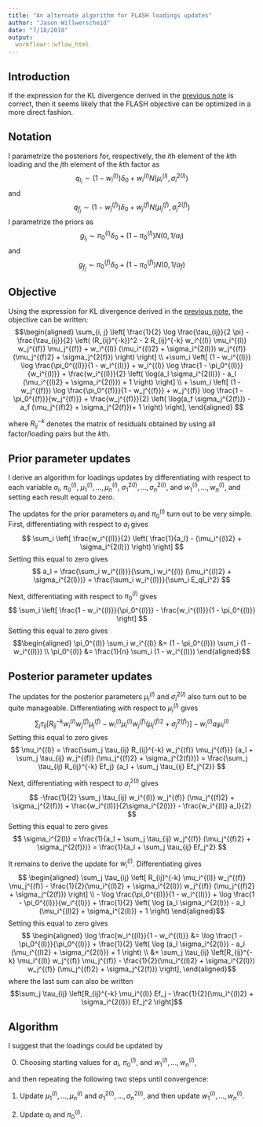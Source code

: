 ```yaml
---
title: "An alternate algorithm for FLASH loadings updates"
author: "Jason Willwerscheid"
date: "7/18/2018"
output:
  workflowr::wflow_html
---
```


## Introduction

If the expression for the KL divergence derived in the [previous note](obj_notes.html) is correct, then it seems likely that the FLASH objective can be optimized in a more direct fashion.

## Notation

I parametrize the posteriors for, respectively, the $i$th element of the $k$th loading and the $j$th element of the $k$th factor as
$$ q_{l_i} \sim (1 - w_i^{(l)}) \delta_0 + w_i^{(l)} N(\mu_i^{(l)}, \sigma_i^{2(l)}) $$
and
$$ q_{f_j} \sim (1 - w_j^{(f)}) \delta_0 + w_j^{(f)} N(\mu_j^{(f)}, \sigma_j^{2(f)}) $$
I parametrize the priors as
$$ g_{l_i} \sim \pi_0^{(l)} \delta_0 + (1 - \pi_0^{(l)}) N(0, 1/a_l) $$
and
$$ g_{f_j} \sim \pi_0^{(f)} \delta_0 + (1 - \pi_0^{(f)}) N(0, 1/a_f) $$

## Objective

Using the expression for KL divergence derived in the [previous note](obj_notes.html), the objective can be written:
$$\begin{aligned}
\sum_{i, j} \left[ \frac{1}{2} \log \frac{\tau_{ij}}{2 \pi} 
- \frac{\tau_{ij}}{2} \left( (R_{ij}^{-k})^2 
- 2 R_{ij}^{-k} w_i^{(l)} \mu_i^{(l)} w_j^{(f)} \mu_j^{(f)}
+ w_i^{(l)} (\mu_i^{(l)2} + \sigma_i^{2(l)}) 
w_j^{(f)} (\mu_j^{(f)2} + \sigma_j^{2(f)}) \right) \right] \\
+\sum_i \left[ (1 - w_i^{(l)}) \log \frac{\pi_0^{(l)}}{1 - w_i^{(l)}}
+ w_i^{(l)} \log \frac{1 - \pi_0^{(l)}}{w_i^{(l)}} 
+ \frac{w_i^{(l)}}{2} \left( \log(a_l \sigma_i^{2(l)}) 
- a_l (\mu_i^{(l)2} + \sigma_i^{2(l)}) + 1 \right)
 \right] \\
+ \sum_i \left[ (1 - w_j^{(f)}) \log \frac{\pi_0^{(f)}}{1 - w_j^{(f)}}
+ w_j^{(f)} \log \frac{1 - \pi_0^{(f)}}{w_j^{(f)}} 
+ \frac{w_j^{(f)}}{2} \left( \log(a_f \sigma_j^{2(f)}) 
- a_f (\mu_j^{(f)2} + \sigma_j^{2(f)})+ 1 \right)
\right],
\end{aligned} $$

where $R_{ij}^{-k}$ denotes the matrix of residuals obtained by using all factor/loading pairs but the $k$th.

## Prior parameter updates

I derive an algorithm for loadings updates by differentiating with respect to each variable $a_l$, $\pi_0^{(l)}$, $\mu_1^{(l)}, \ldots, \mu_n^{(l)}$, $\sigma_1^{2(l)}, \ldots, \sigma_n^{2(l)}$, and $w_1^{(l)}, \ldots, w_n^{(l)}$, and setting each result equal to zero. 

The updates for the prior parameters $a_l$ and $\pi_0^{(l)}$ turn out to be very simple. First, differentiating with respect to $a_l$ gives
$$ \sum_i \left[ \frac{w_i^{(l)}}{2} \left( \frac{1}{a_l} - (\mu_i^{(l)2} + \sigma_i^{2(l)}) \right) \right] $$
Setting this equal to zero gives
$$ a_l = \frac{\sum_i w_i^{(l)}}{\sum_i w_i^{(l)} (\mu_i^{(l)2} + \sigma_i^{2(l)})} = \frac{\sum_i w_i^{(l)}}{\sum_i E_ql_i^2} $$

Next, differentiating with respect to $\pi_0^{(l)}$ gives
$$ \sum_i \left[ \frac{1 - w_i^{(l)}}{\pi_0^{(l)}} - \frac{w_i^{(l)}}{1 - \pi_0^{(l)}} \right] $$
Setting this equal to zero gives
$$\begin{aligned}
\pi_0^{(l)} \sum_i w_i^{(l)} &= (1 - \pi_0^{(l)}) \sum_i (1 - w_i^{(l)}) \\
\pi_0^{(l)} &= \frac{1}{n} \sum_i (1 - w_i^{(l)})
\end{aligned}$$

## Posterior parameter updates

The updates for the posterior parameters $\mu_i^{(l)}$ and $\sigma_i^{2(l)}$ also turn out to be quite manageable. Differentiating with respect to $\mu_i^{(l)}$ gives
$$ \sum_j \tau_{ij} \left[ R_{ij}^{-k} w_i^{(l)} w_j^{(f)} \mu_j^{(f)}
- w_i^{(l)} \mu_i^{(l)} w_j^{(f)} (\mu_j^{(f)2} + \sigma_j^{2(f)}) \right] - w_i^{(l)} a_l \mu_i^{(l)} $$
Setting this equal to zero gives
$$ \mu_i^{(l)} 
= \frac{\sum_j \tau_{ij} R_{ij}^{-k} w_j^{(f)} \mu_j^{(f)}}
{a_l + \sum_j \tau_{ij} w_j^{(f)} (\mu_j^{(f)2} + \sigma_j^{2(f)})}
= \frac{\sum_j \tau_{ij} R_{ij}^{-k} Ef_j}
{a_l + \sum_j \tau_{ij} Ef_j^{2}} $$ 

Next, differentiating with respect to $\sigma_i^{2(l)}$ gives
$$ -\frac{1}{2} \sum_j \tau_{ij} w_i^{(l)} w_j^{(f)} (\mu_j^{(f)2} + \sigma_j^{2(f)})
+ \frac{w_i^{(l)}}{2\sigma_i^{2(l)}} - \frac{w_i^{(l)} a_l}{2} $$
Setting this equal to zero gives
$$ \sigma_i^{2(l)} 
= \frac{1}{a_l + \sum_j \tau_{ij} w_j^{(f)} (\mu_j^{(f)2} + \sigma_j^{2(f)})}
= \frac{1}{a_l + \sum_j \tau_{ij} Ef_j^2} $$

It remains to derive the update for $w_i^{(l)}$. Differentiating gives
$$ \begin{aligned}
\sum_j \tau_{ij} \left[ R_{ij}^{-k} \mu_i^{(l)} w_j^{(f)} \mu_j^{(f)}
- \frac{1}{2}(\mu_i^{(l)2} + \sigma_i^{2(l)}) 
w_j^{(f)} (\mu_j^{(f)2} + \sigma_j^{2(f)}) \right] \\
- \log \frac{\pi_0^{(l)}}{1 - w_i^{(l)}}
+ \log \frac{1 - \pi_0^{(l)}}{w_i^{(l)}}
+ \frac{1}{2} \left( \log (a_l \sigma_i^{2(l)}) 
- a_l (\mu_i^{(l)2} + \sigma_i^{2(l)}) + 1 \right)
\end{aligned}$$
Setting this equal to zero gives
$$ \begin{aligned}
\log \frac{w_i^{(l)}}{1 - w_i^{(l)}}
&= \log \frac{1 - \pi_0^{(l)}}{\pi_0^{(l)}} 
+ \frac{1}{2} \left( \log (a_l \sigma_i^{2(l)}) - a_l (\mu_i^{(l)2} + \sigma_i^{2(l)}) + 1 \right) \\
&+ \sum_j \tau_{ij} \left[R_{ij}^{-k} \mu_i^{(l)} w_j^{(f)} \mu_j^{(f)}
- \frac{1}{2}(\mu_i^{(l)2} + \sigma_i^{2(l)}) 
w_j^{(f)} (\mu_j^{(f)2} + \sigma_j^{2(f)}) \right],
\end{aligned}$$
where the last sum can also be written
$$\sum_j \tau_{ij} \left[R_{ij}^{-k} \mu_i^{(l)} Ef_j
- \frac{1}{2}(\mu_i^{(l)2} + \sigma_i^{2(l)}) Ef_j^2 \right]$$

## Algorithm

I suggest that the loadings could be updated by

0. Choosing starting values for $a_l$, $\pi_0^{(l)}$, and $w_1^{(l)}, \ldots, w_n^{(l)}$,

and then repeating the following two steps until convergence:

1. Update $\mu_1^{(l)}, \ldots, \mu_n^{(l)}$ and $\sigma_1^{2(l)}, \ldots, \sigma_n^{2(l)}$, and then update $w_1^{(l)}, \ldots, w_n^{(l)}$.

2. Update $a_l$ and $\pi_0^{(l)}$.
